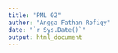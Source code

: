 ```yaml
---
title: "PML 02"
author: "Angga Fathan Rofiqy"
date: "`r Sys.Date()`"
output: html_document
---
```


```r

```

```r

```
